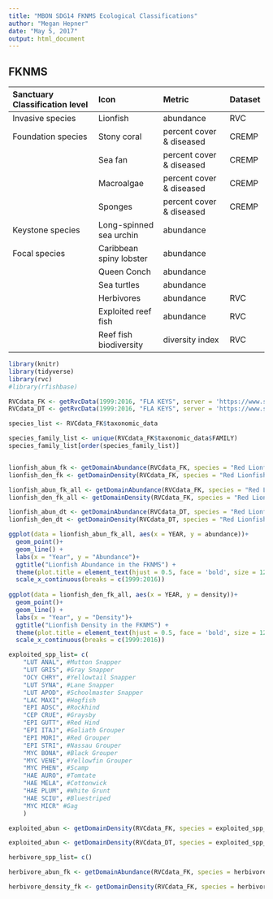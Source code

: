 ```yaml
---
title: "MBON SDG14 FKNMS Ecological Classifications"
author: "Megan Hepner"
date: "May 5, 2017"
output: html_document
---
```


## FKNMS 

| Sanctuary Classification level | Icon                   | Metric                  | Dataset |  
|:-------------------------------|:-----------------------|:------------------------|:--------|
| Invasive species               | Lionfish               | abundance               | RVC     |
| Foundation species             | Stony coral            | percent cover & diseased| CREMP   |
|                                | Sea fan                | percent cover & diseased| CREMP   |
|                                | Macroalgae             | percent cover & diseased| CREMP   |              
|                                | Sponges                | percent cover & diseased| CREMP   |              
| Keystone species               | Long-spinned sea urchin| abundance               |         |
| Focal species                  | Caribbean spiny lobster| abundance               |         |
|                                | Queen Conch            | abundance               |         |
|                                | Sea turtles            | abundance               |         |
|                                | Herbivores             | abundance               | RVC     |
|                                | Exploited reef fish    | abundance               | RVC     |
|                                | Reef fish biodiversity | diversity index         | RVC     |



    
```r

library(knitr)
library(tidyverse)
library(rvc)
#library(rfishbase)

```

```r

RVCdata_FK <- getRvcData(1999:2016, "FLA KEYS", server = 'https://www.sefsc.noaa.gov/rvc_analysis20/')
RVCdata_DT <- getRvcData(1999:2016, "FLA KEYS", server = 'https://www.sefsc.noaa.gov/rvc_analysis20/')

species_list <- RVCdata_FK$taxonomic_data

species_family_list <- unique(RVCdata_FK$taxonomic_data$FAMILY)
species_family_list[order(species_family_list)]



```

```r

lionfish_abun_fk <- getDomainAbundance(RVCdata_FK, species = "Red Lionfish", merge_protected = F) 
lionfish_den_fk <- getDomainDensity(RVCdata_FK, species = "Red Lionfish", merge_protected = F) 

lionfish_abun_fk_all <- getDomainAbundance(RVCdata_FK, species = "Red Lionfish")
lionfish_den_fk_all <- getDomainDensity(RVCdata_FK, species = "Red Lionfish") 

lionfish_abun_dt <- getDomainAbundance(RVCdata_DT, species = "Red Lionfish", merge_protected = F) 
lionfish_den_dt <- getDomainDensity(RVCdata_DT, species = "Red Lionfish", merge_protected = F)

ggplot(data = lionfish_abun_fk_all, aes(x = YEAR, y = abundance))+
  geom_point()+
  geom_line() +
  labs(x = "Year", y = "Abundance")+
  ggtitle("Lionfish Abundance in the FKNMS") +
  theme(plot.title = element_text(hjust = 0.5, face = 'bold', size = 12))+
  scale_x_continuous(breaks = c(1999:2016)) 
  
ggplot(data = lionfish_den_fk_all, aes(x = YEAR, y = density))+
  geom_point()+
  geom_line() +
  labs(x = "Year", y = "Density")+
  ggtitle("Lionfish Density in the FKNMS") +
  theme(plot.title = element_text(hjust = 0.5, face = 'bold', size = 12))+
  scale_x_continuous(breaks = c(1999:2016)) 

```

```r

exploited_spp_list= c(
    "LUT ANAL", #Mutton Snapper
    "LUT GRIS", #Gray Snapper        
    "OCY CHRY", #Yellowtail Snapper 
    "LUT SYNA", #Lane Snapper
    "LUT APOD", #Schoolmaster Snapper 
    "LAC MAXI", #Hogfish
    "EPI ADSC", #Rockhind
    "CEP CRUE", #Graysby
    "EPI GUTT", #Red Hind
    "EPI ITAJ", #Goliath Grouper 
    "EPI MORI", #Red Grouper
    "EPI STRI", #Nassau Grouper 
    "MYC BONA", #Black Grouper
    "MYC VENE", #Yellowfin Grouper
    "MYC PHEN", #Scamp
    "HAE AURO", #Tomtate
    "HAE MELA", #Cottonwick
    "HAE PLUM", #White Grunt
    "HAE SCIU", #Bluestriped 
    "MYC MICR" #Gag 
    )

exploited_abun <- getDomainDensity(RVCdata_FK, species = exploited_spp_list, merge_protected = F)

exploited_abun <- getDomainDensity(RVCdata_DT, species = exploited_spp_list, merge_protected = F)

```

```r

herbivore_spp_list= c() 

herbivore_abun_fk <- getDomainAbundance(RVCdata_FK, species = herbivore_spp_list)

herbivore_density_fk <- getDomainDensity(RVCdata_FK, species = herbivore_spp_list)
  
```

```r

```